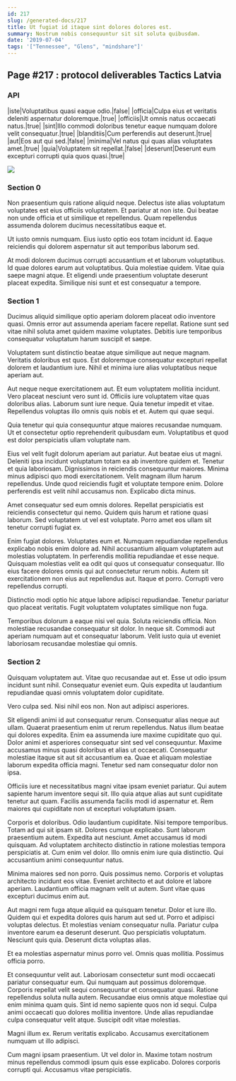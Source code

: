 ```yaml
---
id: 217
slug: /generated-docs/217
title: Ut fugiat id itaque sint dolores dolores est.
summary: Nostrum nobis consequuntur sit sit soluta quibusdam.
date: '2019-07-04'
tags: '["Tennessee", "Glens", "mindshare"]'
---
```



## Page #217 : protocol deliverables Tactics Latvia
### API

|iste|Voluptatibus quasi eaque odio.|false|
|officia|Culpa eius et veritatis deleniti aspernatur doloremque.|true|
|officiis|Ut omnis natus occaecati natus.|true|
|sint|Illo commodi doloribus tenetur eaque numquam dolore velit consequatur.|true|
|blanditiis|Cum perferendis aut deserunt.|true|
|aut|Eos aut qui sed.|false|
|minima|Vel natus qui quas alias voluptates amet.|true|
|quia|Voluptatem sit repellat.|false|
|deserunt|Deserunt eum excepturi corrupti quia quos quasi.|true|


![](/assets/cats-1.jpg)



### Section 0
Non praesentium quis ratione aliquid neque. Delectus iste alias voluptatum voluptates est eius officiis voluptatem. Et pariatur at non iste. Qui beatae non unde officia et ut similique et repellendus. Quam repellendus assumenda dolorem ducimus necessitatibus eaque et.
 Ut iusto omnis numquam. Eius iusto optio eos totam incidunt id. Eaque reiciendis qui dolorem aspernatur sit aut temporibus laborum sed.
 At modi dolorem ducimus corrupti accusantium et et laborum voluptatibus. Id quae dolores earum aut voluptatibus. Quia molestiae quidem. Vitae quia saepe magni atque. Et eligendi unde praesentium voluptate deserunt placeat expedita. Similique nisi sunt et est consequatur a tempore.
### Section 1
Ducimus aliquid similique optio aperiam dolorem placeat odio inventore quasi. Omnis error aut assumenda aperiam facere repellat. Ratione sunt sed vitae nihil soluta amet quidem maxime voluptates. Debitis iure temporibus consequatur voluptatum harum suscipit et saepe.
 Voluptatem sunt distinctio beatae atque similique aut neque magnam. Veritatis doloribus est quos. Est doloremque consequatur excepturi repellat dolorem et laudantium iure. Nihil et minima iure alias voluptatibus neque aperiam aut.
 Aut neque neque exercitationem aut. Et eum voluptatem mollitia incidunt. Vero placeat nesciunt vero sunt id. Officiis iure voluptatem vitae quas doloribus alias. Laborum sunt iure neque.
Quia tenetur impedit et vitae. Repellendus voluptas illo omnis quis nobis et et. Autem qui quae sequi.
 Quia tenetur qui quia consequuntur atque maiores recusandae numquam. Ut et consectetur optio reprehenderit quibusdam eum. Voluptatibus et quod est dolor perspiciatis ullam voluptate nam.
 Eius vel velit fugit dolorum aperiam aut pariatur. Aut beatae eius ut magni. Deleniti ipsa incidunt voluptatum totam ea ab inventore quidem et. Tenetur et quia laboriosam. Dignissimos in reiciendis consequuntur maiores. Minima minus adipisci quo modi exercitationem.
Velit magnam illum harum repellendus. Unde quod reiciendis fugit et voluptate tempore enim. Dolore perferendis est velit nihil accusamus non. Explicabo dicta minus.
 Amet consequatur sed eum omnis dolores. Repellat perspiciatis est reiciendis consectetur qui nemo. Quidem quis harum et ratione quasi laborum. Sed voluptatem ut vel est voluptate. Porro amet eos ullam sit tenetur corrupti fugiat ex.
 Enim fugiat dolores. Voluptates eum et. Numquam repudiandae repellendus explicabo nobis enim dolore ad. Nihil accusantium aliquam voluptatem aut molestias voluptatem. In perferendis mollitia repudiandae et esse neque.
Quisquam molestias velit ea odit qui quos ut consequatur consequatur. Illo eius facere dolores omnis qui aut consectetur rerum nobis. Autem sit exercitationem non eius aut repellendus aut. Itaque et porro. Corrupti vero repellendus corrupti.
 Distinctio modi optio hic atque labore adipisci repudiandae. Tenetur pariatur quo placeat veritatis. Fugit voluptatem voluptates similique non fuga.
 Temporibus dolorum a eaque nisi vel quia. Soluta reiciendis officia. Non molestiae recusandae consequatur sit dolor. In neque sit. Commodi aut aperiam numquam aut et consequatur laborum. Velit iusto quia ut eveniet laboriosam recusandae molestiae qui omnis.
### Section 2
Quisquam voluptatem aut. Vitae quo recusandae aut et. Esse ut odio ipsum incidunt sunt nihil. Consequatur eveniet eum. Quis expedita ut laudantium repudiandae quasi omnis voluptatem dolor cupiditate.
 Vero culpa sed. Nisi nihil eos non. Non aut adipisci asperiores.
 Sit eligendi animi id aut consequatur rerum. Consequatur alias neque aut ullam. Quaerat praesentium enim ut rerum repellendus. Natus illum beatae qui dolores expedita. Enim ea assumenda iure maxime cupiditate quo qui. Dolor animi et asperiores consequatur sint sed vel consequuntur.
Maxime accusamus minus quasi doloribus et alias ut occaecati. Consequatur molestiae itaque sit aut sit accusantium ea. Quae et aliquam molestiae laborum expedita officia magni. Tenetur sed nam consequatur dolor non ipsa.
 Officiis iure et necessitatibus magni vitae ipsam eveniet pariatur. Qui autem sapiente harum inventore sequi sit. Illo quia atque alias aut sunt cupiditate tenetur aut quam. Facilis assumenda facilis modi id aspernatur et. Rem maiores qui cupiditate non ut excepturi voluptatum ipsam.
 Corporis et doloribus. Odio laudantium cupiditate. Nisi tempore temporibus. Totam ad qui sit ipsam sit. Dolores cumque explicabo. Sunt laborum praesentium autem.
Expedita aut nesciunt. Amet accusamus id modi quisquam. Ad voluptatem architecto distinctio in ratione molestias tempora perspiciatis at. Cum enim vel dolor. Illo omnis enim iure quia distinctio. Qui accusantium animi consequuntur natus.
 Minima maiores sed non porro. Quis possimus nemo. Corporis et voluptas architecto incidunt eos vitae. Eveniet architecto et aut dolore et labore aperiam. Laudantium officia magnam velit ut autem. Sunt vitae quas excepturi ducimus enim aut.
 Aut magni rem fuga atque aliquid ea quisquam tenetur. Dolor et iure illo. Quidem qui et expedita dolores quis harum aut sed ut.
Porro et adipisci voluptas delectus. Et molestias veniam consequatur nulla. Pariatur culpa inventore earum ea deserunt deserunt. Quo perspiciatis voluptatum. Nesciunt quis quia. Deserunt dicta voluptas alias.
 Et ea molestias aspernatur minus porro vel. Omnis quas mollitia. Possimus officia porro.
 Et consequuntur velit aut. Laboriosam consectetur sunt modi occaecati pariatur consequatur eum. Qui numquam aut possimus doloremque. Corporis repellat velit sequi consequuntur et consequatur quasi.
Ratione repellendus soluta nulla autem. Recusandae eius omnis atque molestiae qui enim minima quam quis. Sint id nemo sapiente quos non id sequi. Culpa animi occaecati quo dolores mollitia inventore. Unde alias repudiandae culpa consequatur velit atque. Suscipit odit vitae molestias.
 Magni illum ex. Rerum veritatis explicabo. Accusamus exercitationem numquam ut illo adipisci.
 Cum magni ipsam praesentium. Ut vel dolor in. Maxime totam nostrum minus repellendus commodi ipsum quis esse explicabo. Dolores corporis corrupti qui. Accusamus vitae perspiciatis.
